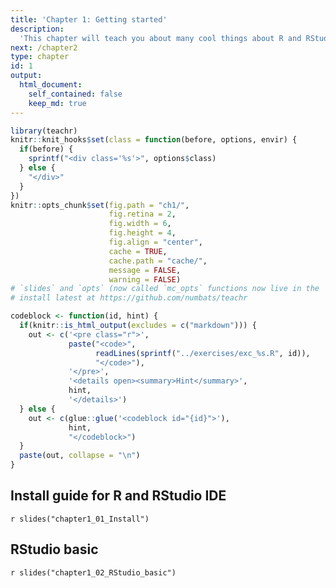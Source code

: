 ```yaml
---
title: 'Chapter 1: Getting started'
description:
  'This chapter will teach you about many cool things about R and RStuduo and help you get start with RStudio.'
next: /chapter2
type: chapter
id: 1
output:
  html_document:
    self_contained: false
    keep_md: true
---
```



```r
library(teachr)
knitr::knit_hooks$set(class = function(before, options, envir) {
  if(before) {
    sprintf("<div class='%s'>", options$class)
  } else {
    "</div>"
  }
})
knitr::opts_chunk$set(fig.path = "ch1/",
                      fig.retina = 2,
                      fig.width = 6, 
                      fig.height = 4,
                      fig.align = "center",
                      cache = TRUE,
                      cache.path = "cache/",
                      message = FALSE,
                      warning = FALSE)
# `slides` and `opts` (now called `mc_opts` functions now live in the `teachr` package
# install latest at https://github.com/numbats/teachr

codeblock <- function(id, hint) {
  if(knitr::is_html_output(excludes = c("markdown"))) {
    out <- c('<pre class="r">',
             paste("<code>",
                   readLines(sprintf("../exercises/exc_%s.R", id)),
                   "</code>"),
             '</pre>',
             '<details open><summary>Hint</summary>',
             hint,
             '</details>')
  } else {
    out <- c(glue::glue('<codeblock id="{id}">'),
             hint,
             "</codeblock>")
  }
  paste(out, collapse = "\n")
}
```

## Install guide for R and RStudio IDE 

`r slides("chapter1_01_Install")`

## RStudio basic 

`r slides("chapter1_02_RStudio_basic")`



